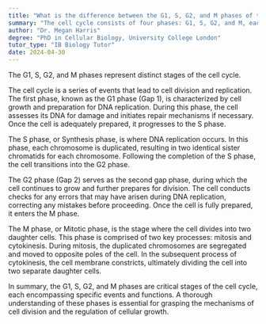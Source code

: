 ```yaml
---
title: "What is the difference between the G1, S, G2, and M phases of the cell cycle?"
summary: "The cell cycle consists of four phases: G1, S, G2, and M, each playing a crucial role in cell growth, DNA replication, preparation for division, and actual cell division."
author: "Dr. Megan Harris"
degree: "PhD in Cellular Biology, University College London"
tutor_type: "IB Biology Tutor"
date: 2024-04-30
---
```


The G1, S, G2, and M phases represent distinct stages of the cell cycle.

The cell cycle is a series of events that lead to cell division and replication. The first phase, known as the G1 phase (Gap 1), is characterized by cell growth and preparation for DNA replication. During this phase, the cell assesses its DNA for damage and initiates repair mechanisms if necessary. Once the cell is adequately prepared, it progresses to the S phase.

The S phase, or Synthesis phase, is where DNA replication occurs. In this phase, each chromosome is duplicated, resulting in two identical sister chromatids for each chromosome. Following the completion of the S phase, the cell transitions into the G2 phase.

The G2 phase (Gap 2) serves as the second gap phase, during which the cell continues to grow and further prepares for division. The cell conducts checks for any errors that may have arisen during DNA replication, correcting any mistakes before proceeding. Once the cell is fully prepared, it enters the M phase.

The M phase, or Mitotic phase, is the stage where the cell divides into two daughter cells. This phase is comprised of two key processes: mitosis and cytokinesis. During mitosis, the duplicated chromosomes are segregated and moved to opposite poles of the cell. In the subsequent process of cytokinesis, the cell membrane constricts, ultimately dividing the cell into two separate daughter cells.

In summary, the G1, S, G2, and M phases are critical stages of the cell cycle, each encompassing specific events and functions. A thorough understanding of these phases is essential for grasping the mechanisms of cell division and the regulation of cellular growth.
    